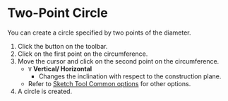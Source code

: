 
# Two-Point Circle

<Reference shortcut='' command='Two-Point Circle' button='Toolbar' />

You can create a circle specified by two points of the diameter.

1. Click the button on the toolbar.
2. Click on the first point on the circumference.
3. Move the cursor and click on the second point on the circumference.
   - `V` **Vertical/ Horizontal**
      - Changes the inclination with respect to the construction plane.
   - Refer to [Sketch Tool Common options](common-options) for other options.
4. A circle is created.